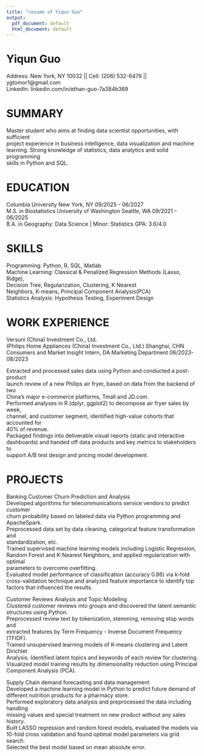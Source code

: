 ```yaml
---
title: "resume of Yiqun Guo"
output:
  pdf_document: default
  html_document: default
---
```


#                                Yiqun Guo
   Address: New York, NY 10032 || Cell: (206) 532-6478 || ygtomor1@gmail.com       
                LinkedIn: linkedin.com/in/ethan-guo-7a384b369   

# SUMMARY
Master student who aims at finding data scientist opportunities, with sufficient  
project experience in business intelligence, data visualization and machine  
learning. Strong knowledge of statistics, data analytics and solid programming  
skills in Python and SQL.  

# EDUCATION
Columbia University                              New York, NY	 09/2025 - 06/2027  
M.S. in Biostatistics
University of Washington                          Seattle, WA  09/2021 - 06/2025  
B.A. in Geography: Data Science | Minor: Statistics
GPA: 3.6/4.0  

# SKILLS
Programming: Python, R, SQL, Matlab  
Machine Learning: Classical & Penalized Regression Methods (Lasso, Ridge),  
                  Decision Tree, Regularization, Clustering, K Nearest  
                  Neighbors, K-means, Principal Component Analysis(PCA)  
Statistics Analysis: Hypothesis Testing, Experiment Design  

# WORK EXPERIENCE
Versuni (China) Investment Co., Ltd.   
(Philips Home Appliances (China) Investment Co., Ltd.)             Shanghai, CHN  
Consumers and Market Insight Intern, DA Marketing Department	   06/2023-08/2023  

Extracted and processed sales data using Python and conducted a post-product  
launch review of a new Philips air fryer, based on data from the backend of two  
China’s major e-commerce platforms, Tmall and JD.com.   
Performed analyses in R (dplyr, ggplot2) to decompose air fryer sales by week,    
channel, and customer segment, identified high-value cohorts that accounted for    
40% of revenue.  
Packaged findings into deliverable visual reports (static and interactive  
dashboards) and handed off data products and key metrics to stakeholders to  
support A/B test design and pricing model development.

# PROJECTS
Banking Customer Churn Prediction and Analysis  
Developed  algorithms for telecommunications service vendors to predict customer  
churn probability based on labeled data via Python programming and ApacheSpark.  
Preprocessed data set by data cleaning, categorical feature transformation and  
standardization, etc.  
Trained  supervised  machine  learning  models  including  Logistic  Regression,  
Random Forest and K-Nearest Neighbors, and applied regularization with optimal  
parameters to overcome overfitting.  
Evaluated model performance of classification (accuracy 0.86) via k-fold  
cross-validation technique and analyzed feature importance to identify top  
factors that influenced the results.  

Customer Reviews Analysis and Topic Modeling  
Clustered customer reviews into groups and discovered the latent semantic  
structures using Python.  
Preprocessed review text by tokenization, stemming, removing stop words and  
extracted features by Term Frequency - Inverse Document Frequency (TFIDF).  
Trained unsupervised learning models of K-means clustering and Latent Dirichlet  
Analysis.
Identified latent topics and keywords of each review for clustering.  
Visualized model training results by dimensionality reduction using Principal  
Component Analysis (PCA).

Supply Chain demand forecasting and data management  
Developed a machine learning model in Python to predict future demand of  
different nutrition products for a pharmacy store.  
Performed exploratory data analysis and preprocessed the data including handling  
missing values and special treatment on new product without any sales history.  
Built LASSO regression and random forest models, evaluated the models via    
10-fold cross validation and found optimal model parameters via grid search.  
Selected the best model based on mean absolute error.  
